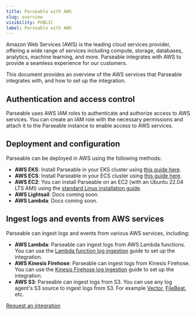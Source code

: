 ```yaml
---
title: Parseable with AWS
slug: overview
visibility: PUBLIC
label: Parseable with AWS
---
```


Amazon Web Services (AWS) is the leading cloud services provider, offering a wide range of services including compute, storage, databases, analytics, machine learning, and more. Parseable integrates with AWS to provide a seamless experience for our customers.

This document provides an overview of the AWS services that Parseable integrates with, and how to set up the integration.

## Authentication and access control

Parseable uses AWS IAM roles to authenticate and authorize access to AWS services. You can create an IAM role with the necessary permissions and attach it to the Parseable instance to enable access to AWS services.

## Deployment and configuration

Parseable can be deployed in AWS using the following methods:

- **AWS EKS**: Install Parseable in your EKS cluster using [this guide here](https://www.parseable.com/docs/installation/eks).
- **AWS ECS**: Install Parseable in your ECS cluster using [this guide here](https://www.parseable.com/docs/installation/ecs).
- **AWS EC2**: You can install Parseable on an EC2 (with an Ubuntu 22.04 LTS AMI) using the [standard Linux installation guide](https://www.parseable.com/docs/installation/systemd).
- **AWS Lightsail**: Docs coming soon.
- **AWS Lambda**: Docs coming soon.

## Ingest logs and events from AWS services

Parseable can ingest logs and events from various AWS services, including:

- **AWS Lambda**: Parseable can ingest logs from AWS Lambda functions. You can use the [Lambda function log ingestion](https://www.parseable.com/docs/aws/lambda) guide to set up the integration.
- **AWS Kinesis Firehose**: Parseable can ingest logs from Kinesis Firehose. You can use the [Kinesis Firehose log ingestion](https://www.parseable.com/docs/aws/kinesis) guide to set up the integration.
- **AWS S3**: Parseable can ingest logs from S3. You can use any log agent's S3 source to ingest logs from S3. For example [Vector](https://vector.dev/docs/reference/configuration/sources/aws_s3/), [FileBeat](https://www.elastic.co/guide/en/beats/filebeat/current/filebeat-input-aws-s3.html), etc.

[Request an integration](https://github.com/parseablehq/parseable/issues/new)
